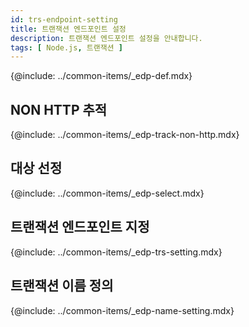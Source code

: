 ```yaml
---
id: trs-endpoint-setting
title: 트랜잭션 엔드포인트 설정
description: 트랜잭션 엔드포인트 설정을 안내합니다. 
tags: [ Node.js, 트랜잭션 ]
---
```


{@include: ../common-items/_edp-def.mdx}

## NON HTTP 추적

{@include: ../common-items/_edp-track-non-http.mdx} 

## 대상 선정

<!-- 먼저 메소드 트레이스를 설정하세요. 확실하게 트랜잭션에서 호출되는 클래스를 지정하세요. 그래서 DB를 사용하는 프로그램에서는 **JDBC 드라이버**가 유용합니다. JDBC 드라이버에 트레이스를 설정하세요. -->
{@include: ../common-items/_edp-select.mdx} 


## 트랜잭션 엔드포인트 지정

{@include: ../common-items/_edp-trs-setting.mdx}

## 트랜잭션 이름 정의

{@include: ../common-items/_edp-name-setting.mdx}
